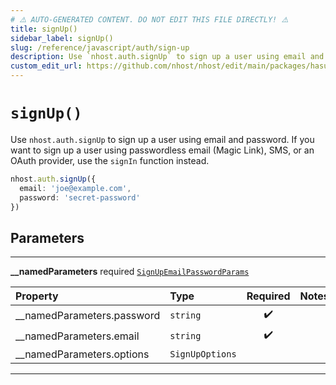 ```yaml
---
# ⚠️ AUTO-GENERATED CONTENT. DO NOT EDIT THIS FILE DIRECTLY! ⚠️
title: signUp()
sidebar_label: signUp()
slug: /reference/javascript/auth/sign-up
description: Use `nhost.auth.signUp` to sign up a user using email and password. If you want to sign up a user using passwordless email (Magic Link), SMS, or an OAuth provider, use the `signIn` function instead.
custom_edit_url: https://github.com/nhost/nhost/edit/main/packages/hasura-auth-js/src/hasura-auth-client.ts#L100
---
```


# `signUp()`

Use `nhost.auth.signUp` to sign up a user using email and password. If you want to sign up a user using passwordless email (Magic Link), SMS, or an OAuth provider, use the `signIn` function instead.

```ts
nhost.auth.signUp({
  email: 'joe@example.com',
  password: 'secret-password'
})
```

## Parameters

---

**<span className="parameter-name">\_\_namedParameters</span>** <span className="optional-status">required</span> [`SignUpEmailPasswordParams`](/reference/docgen/javascript/auth/types/sign-up-email-password-params)

| Property                                                                                                 | Type            | Required | Notes |
| :------------------------------------------------------------------------------------------------------- | :-------------- | :------: | :---- |
| <span className="parameter-name"><span className="light-grey">\_\_namedParameters.</span>password</span> | `string`        |    ✔️    |       |
| <span className="parameter-name"><span className="light-grey">\_\_namedParameters.</span>email</span>    | `string`        |    ✔️    |       |
| <span className="parameter-name"><span className="light-grey">\_\_namedParameters.</span>options</span>  | `SignUpOptions` |          |       |

---
